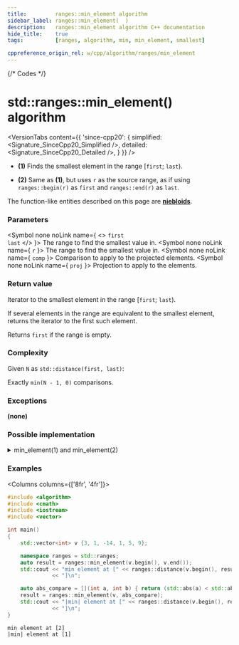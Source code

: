 ```yaml
---
title:         ranges::min_element algorithm
sidebar_label: ranges::min_element(  )
description:   ranges::min_element algorithm C++ documentation
hide_title:    true
tags:          [ranges, algorithm, min, min_element, smallest]

cppreference_origin_rel: w/cpp/algorithm/ranges/min_element
---
```



{/* Codes */}


# std::ranges::min_element() algorithm

<VersionTabs content={{
	'since-cpp20': {
		simplified:	<Signature_SinceCpp20_Simplified />,
		detailed:	<Signature_SinceCpp20_Detailed />,
	}
}} />

- **(1)** Finds the smallest element in the range [`first`; `last`).

- **(2)** Same as **(1)**, but uses `r` as the source range, as if using `ranges::begin(r)` as `first` and `ranges::end(r)` as `last`.

The function-like entities described on this page are [**niebloids**](/docs/std/algo/niebloids).

### Parameters

<SymbolTable>

  <Symbol none noLink name={ <> <code>first</code> <br/> <code>last</code> </> }>
    The range to find the smallest value in.
  </Symbol>
  <Symbol none noLink name={ <code>r</code> }>
    The range to find the smallest value in.
  </Symbol>
  <Symbol none noLink name={ <code>comp</code> }>
    Comparison to apply to the projected elements.
  </Symbol>
  <Symbol none noLink name={ <code>proj</code> }>
    Projection to apply to the elements.
  </Symbol>

</SymbolTable>

### Return value

Iterator to the smallest element in the range [`first`; `last`).

If several elements in the range are equivalent to the smallest element, returns the iterator to the first such element.

Returns `first` if the range is empty.

### Complexity

Given `N` as `std::distance(first, last)`:

Exactly `min(N - 1, 0)` comparisons.

### Exceptions

**(none)**

### Possible implementation

<details>
<summary>min_element(1) and min_element(2)</summary>

```cpp
struct min_element_fn
{
  template<std::forward_iterator I, std::sentinel_for<I> S, class Proj = std::identity,
    std::indirect_strict_weak_order<std::projected<I, Proj>> Comp = ranges::less>
      constexpr I operator()(I first, S last, Comp comp = {}, Proj proj = {}) const
      {
        if (first == last)
          return last;

        auto smallest = first;
        ++first;
        for (; first != last; ++first)
          if (!std::invoke(comp, std::invoke(proj, *smallest), std::invoke(proj, *first)))
            smallest = first;
        return smallest;
      }

  template<ranges::forward_range R, class Proj = std::identity,
    std::indirect_strict_weak_order<
      std::projected<ranges::iterator_t<R>, Proj>> Comp = ranges::less>
      constexpr ranges::borrowed_iterator_t<R>
      operator()(R&& r, Comp comp = {}, Proj proj = {}) const
      {
        return (*this)(ranges::begin(r), ranges::end(r), std::ref(comp), std::ref(proj));
      }
};

inline constexpr min_element_fn min_element;
```

</details>

### Examples

<Columns columns={['8fr', '4fr']}>
<div>

```cpp title='Main.cpp' showLineNumbers
#include <algorithm>
#include <cmath>
#include <iostream>
#include <vector>

int main()
{
    std::vector<int> v {3, 1, -14, 1, 5, 9};

    namespace ranges = std::ranges;
    auto result = ranges::min_element(v.begin(), v.end());
    std::cout << "min element at [" << ranges::distance(v.begin(), result)
              << "]\n";

    auto abs_compare = [](int a, int b) { return (std::abs(a) < std::abs(b)); };
    result = ranges::min_element(v, abs_compare);
    std::cout << "|min| element at [" << ranges::distance(v.begin(), result)
              << "]\n";
}
```

</div>
<div>

```plaintext title="Output"
min element at [2]
|min| element at [1]
```

</div>
</Columns>
